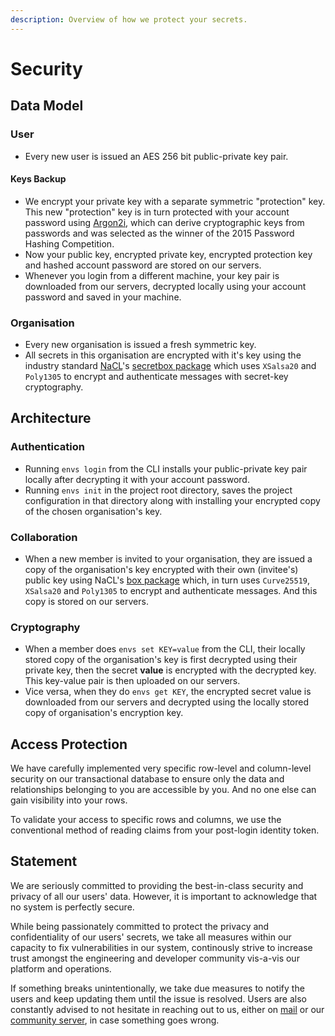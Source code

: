 ```yaml
---
description: Overview of how we protect your secrets.
---
```


# Security

## Data Model

### User

* Every new user is issued an AES 256 bit public-private key pair.

#### Keys Backup

* We encrypt your private key with a separate symmetric "protection" key. This new "protection" key is in turn protected with your account password using [Argon2i](https://en.wikipedia.org/wiki/Argon2), which can derive cryptographic keys from passwords and was selected as the winner of the 2015 Password Hashing Competition.
* Now your public key, encrypted private key, encrypted protection key and hashed account password are stored on our servers.
* Whenever you login from a different machine, your key pair is downloaded from our servers, decrypted locally using your account password and saved in your machine.

### Organisation

* Every new organisation is issued a fresh symmetric key.&#x20;
* All secrets in this organisation are encrypted with it's key using the industry standard [NaCL](https://nacl.cr.yp.to/secretbox.html)'s [secretbox package](https://pkg.go.dev/golang.org/x/crypto/nacl/secretbox) which uses `XSalsa20` and `Poly1305` to encrypt and authenticate messages with secret-key cryptography.

## Architecture&#x20;

### Authentication

* Running `envs login` from the CLI installs your public-private key pair locally after decrypting it with your account password.
* Running `envs init` in the project root directory, saves the project configuration in that directory along with installing your encrypted copy of the chosen organisation's key.

### Collaboration

* When a new member is invited to your organisation, they are issued a copy of the organisation's key encrypted with their own (invitee's) public key using NaCL's [box package](https://pkg.go.dev/golang.org/x/crypto/nacl/box) which, in turn uses `Curve25519`, `XSalsa20` and `Poly1305` to encrypt and authenticate messages. And this copy is stored on our servers.

### Cryptography

* When a member does `envs set KEY=value` from the CLI, their locally stored copy of the organisation's key is first decrypted using their private key, then the secret **value** is encrypted with the decrypted key. This key-value pair is then uploaded on our servers.
* Vice versa, when they do `envs get KEY`, the encrypted secret value is downloaded from our servers and decrypted using the locally stored copy of organisation's encryption key.

## Access Protection

We have carefully implemented very specific row-level and column-level security on our transactional database to ensure only the data and relationships belonging to you are accessible by you. And no one else can gain visibility into your rows.

To validate your access to specific rows and columns, we use the conventional method of reading claims from your post-login identity token.

## Statement

We are seriously committed to providing the best-in-class security and privacy of all our users' data. However, it is important to acknowledge that no system is perfectly secure.

While being passionately committed to protect the privacy and confidentiality of our users' secrets, we take all measures within our capacity to fix vulnerabilities in our system, continously strive to increase trust amongst the engineering and developer community vis-a-vis our platform and operations.

If something breaks unintentionally, we take due measures to notify the users and keep updating them until the issue is resolved. Users are also constantly advised to not hesitate in reaching out to us, either on [mail](mailto:wahal@envsecrets.com) or our [community server](https://discord.gg/zaDG5xJd9N), in case something goes wrong.
